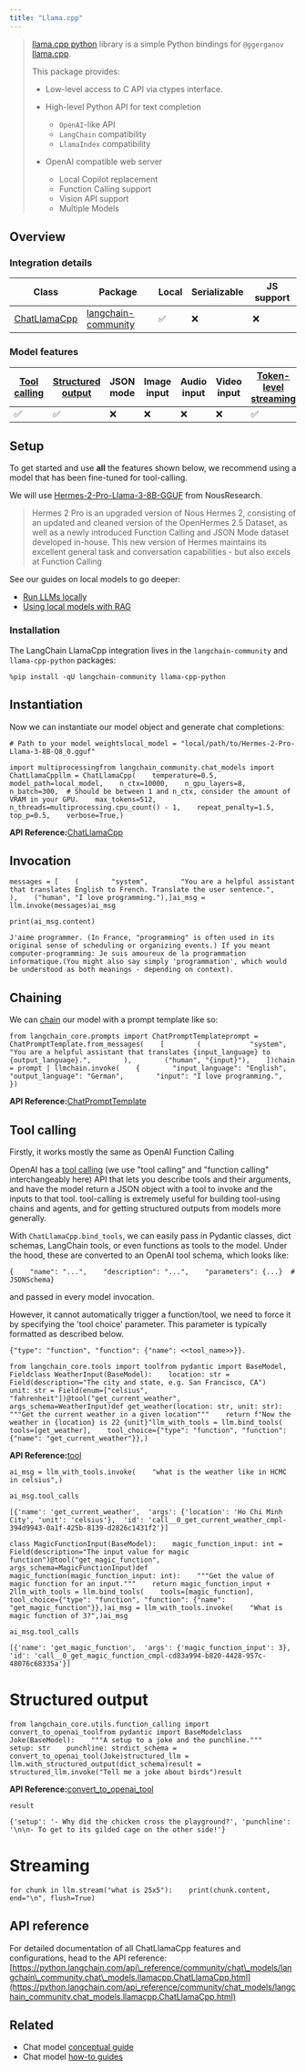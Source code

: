 ```yaml
---
title: "Llama.cpp"
---
```


> [llama.cpp python](https://github.com/abetlen/llama-cpp-python) library is a simple Python bindings for `@ggerganov` [llama.cpp](https://github.com/ggerganov/llama.cpp).
>
> This package provides:
>
> * Low-level access to C API via ctypes interface.
>
> * High-level Python API for text completion
>
>   * `OpenAI`-like API
>   * `LangChain` compatibility
>   * `LlamaIndex` compatibility
>
> * OpenAI compatible web server
>
>   * Local Copilot replacement
>   * Function Calling support
>   * Vision API support
>   * Multiple Models

## Overview

### Integration details

| Class                                                                                                                                       | Package                                                                                | Local | Serializable | JS support |
| ------------------------------------------------------------------------------------------------------------------------------------------- | -------------------------------------------------------------------------------------- | ----- | ------------ | ---------- |
| [ChatLlamaCpp](https://python.langchain.com/api_reference/community/chat_models/langchain_community.chat_models.llamacpp.ChatLlamaCpp.html) | [langchain-community](https://python.langchain.com/api_reference/community/index.html) | ✅     | ❌            | ❌          |

### Model features

| [Tool calling](/src/oss/how_to/tool_calling) | [Structured output](/src/oss/how_to/structured_output) | JSON mode | Image input | Audio input | Video input | [Token-level streaming](/src/oss/how_to/chat_streaming) | Native async | [Token usage](/src/oss/how_to/chat_token_usage_tracking) | [Logprobs](/src/oss/how_to/logprobs) |
| ------------------------------------------ | ---------------------------------------------------- | --------- | ----------- | ----------- | ----------- | ----------------------------------------------------- | ------------ | ------------------------------------------------------ | ---------------------------------- |
| ✅                                          | ✅                                                    | ❌         | ❌           | ❌           | ❌           | ✅                                                     | ❌            | ❌                                                      | ✅                                  |

## Setup

To get started and use **all** the features shown below, we recommend using a model that has been fine-tuned for tool-calling.

We will use [Hermes-2-Pro-Llama-3-8B-GGUF](https://huggingface.co/NousResearch/Hermes-2-Pro-Llama-3-8B-GGUF) from NousResearch.

> Hermes 2 Pro is an upgraded version of Nous Hermes 2, consisting of an updated and cleaned version of the OpenHermes 2.5 Dataset, as well as a newly introduced Function Calling and JSON Mode dataset developed in-house. This new version of Hermes maintains its excellent general task and conversation capabilities - but also excels at Function Calling

See our guides on local models to go deeper:

* [Run LLMs locally](https://python.langchain.com/v0.1/oss/guides/development/local_llms/)
* [Using local models with RAG](https://python.langchain.com/v0.1/oss/use_cases/question_answering/local_retrieval_qa/)

### Installation

The LangChain LlamaCpp integration lives in the `langchain-community` and `llama-cpp-python` packages:

```
%pip install -qU langchain-community llama-cpp-python
```

## Instantiation

Now we can instantiate our model object and generate chat completions:

```
# Path to your model weightslocal_model = "local/path/to/Hermes-2-Pro-Llama-3-8B-Q8_0.gguf"
```

```
import multiprocessingfrom langchain_community.chat_models import ChatLlamaCppllm = ChatLlamaCpp(    temperature=0.5,    model_path=local_model,    n_ctx=10000,    n_gpu_layers=8,    n_batch=300,  # Should be between 1 and n_ctx, consider the amount of VRAM in your GPU.    max_tokens=512,    n_threads=multiprocessing.cpu_count() - 1,    repeat_penalty=1.5,    top_p=0.5,    verbose=True,)
```

**API Reference:**[ChatLlamaCpp](https://python.langchain.com/api_reference/community/chat_models/langchain_community.chat_models.llamacpp.ChatLlamaCpp.html)

## Invocation

```
messages = [    (        "system",        "You are a helpful assistant that translates English to French. Translate the user sentence.",    ),    ("human", "I love programming."),]ai_msg = llm.invoke(messages)ai_msg
```

```
print(ai_msg.content)
```

```
J'aime programmer. (In France, "programming" is often used in its original sense of scheduling or organizing events.) If you meant computer-programming: Je suis amoureux de la programmation informatique.(You might also say simply 'programmation', which would be understood as both meanings - depending on context).
```

## Chaining

We can [chain](/src/oss/how_to/sequence) our model with a prompt template like so:

```
from langchain_core.prompts import ChatPromptTemplateprompt = ChatPromptTemplate.from_messages(    [        (            "system",            "You are a helpful assistant that translates {input_language} to {output_language}.",        ),        ("human", "{input}"),    ])chain = prompt | llmchain.invoke(    {        "input_language": "English",        "output_language": "German",        "input": "I love programming.",    })
```

**API Reference:**[ChatPromptTemplate](https://python.langchain.com/api_reference/core/prompts/langchain_core.prompts.chat.ChatPromptTemplate.html)

## Tool calling

Firstly, it works mostly the same as OpenAI Function Calling

OpenAI has a [tool calling](https://platform.openai.com/oss/guides/function-calling) (we use "tool calling" and "function calling" interchangeably here) API that lets you describe tools and their arguments, and have the model return a JSON object with a tool to invoke and the inputs to that tool. tool-calling is extremely useful for building tool-using chains and agents, and for getting structured outputs from models more generally.

With `ChatLlamaCpp.bind_tools`, we can easily pass in Pydantic classes, dict schemas, LangChain tools, or even functions as tools to the model. Under the hood, these are converted to an OpenAI tool schema, which looks like:

```
{    "name": "...",    "description": "...",    "parameters": {...}  # JSONSchema}
```

and passed in every model invocation.

However, it cannot automatically trigger a function/tool, we need to force it by specifying the 'tool choice' parameter. This parameter is typically formatted as described below.

`{"type": "function", "function": {"name": <<tool_name>>}}.`

```
from langchain_core.tools import toolfrom pydantic import BaseModel, Fieldclass WeatherInput(BaseModel):    location: str = Field(description="The city and state, e.g. San Francisco, CA")    unit: str = Field(enum=["celsius", "fahrenheit"])@tool("get_current_weather", args_schema=WeatherInput)def get_weather(location: str, unit: str):    """Get the current weather in a given location"""    return f"Now the weather in {location} is 22 {unit}"llm_with_tools = llm.bind_tools(    tools=[get_weather],    tool_choice={"type": "function", "function": {"name": "get_current_weather"}},)
```

**API Reference:**[tool](https://python.langchain.com/api_reference/core/tools/langchain_core.tools.convert.tool.html)

```
ai_msg = llm_with_tools.invoke(    "what is the weather like in HCMC in celsius",)
```

```
ai_msg.tool_calls
```

```
[{'name': 'get_current_weather',  'args': {'location': 'Ho Chi Minh City', 'unit': 'celsius'},  'id': 'call__0_get_current_weather_cmpl-394d9943-0a1f-425b-8139-d2826c1431f2'}]
```

```
class MagicFunctionInput(BaseModel):    magic_function_input: int = Field(description="The input value for magic function")@tool("get_magic_function", args_schema=MagicFunctionInput)def magic_function(magic_function_input: int):    """Get the value of magic function for an input."""    return magic_function_input + 2llm_with_tools = llm.bind_tools(    tools=[magic_function],    tool_choice={"type": "function", "function": {"name": "get_magic_function"}},)ai_msg = llm_with_tools.invoke(    "What is magic function of 3?",)ai_msg
```

```
ai_msg.tool_calls
```

```
[{'name': 'get_magic_function',  'args': {'magic_function_input': 3},  'id': 'call__0_get_magic_function_cmpl-cd83a994-b820-4428-957c-48076c68335a'}]
```

# Structured output

```
from langchain_core.utils.function_calling import convert_to_openai_toolfrom pydantic import BaseModelclass Joke(BaseModel):    """A setup to a joke and the punchline."""    setup: str    punchline: strdict_schema = convert_to_openai_tool(Joke)structured_llm = llm.with_structured_output(dict_schema)result = structured_llm.invoke("Tell me a joke about birds")result
```

**API Reference:**[convert\_to\_openai\_tool](https://python.langchain.com/api_reference/core/utils/langchain_core.utils.function_calling.convert_to_openai_tool.html)

```
result
```

```
{'setup': '- Why did the chicken cross the playground?', 'punchline': '\n\n- To get to its gilded cage on the other side!'}
```

# Streaming

```
for chunk in llm.stream("what is 25x5"):    print(chunk.content, end="\n", flush=True)
```

## API reference

For detailed documentation of all ChatLlamaCpp features and configurations, head to the API reference: [https://python.langchain.com/api\_reference/community/chat\_models/langchain\_community.chat\_models.llamacpp.ChatLlamaCpp.html](https://python.langchain.com/api_reference/community/chat_models/langchain_community.chat_models.llamacpp.ChatLlamaCpp.html)

## Related

* Chat model [conceptual guide](/src/oss/concepts/chat_models)
* Chat model [how-to guides](/src/oss/how_to/#chat-models)
